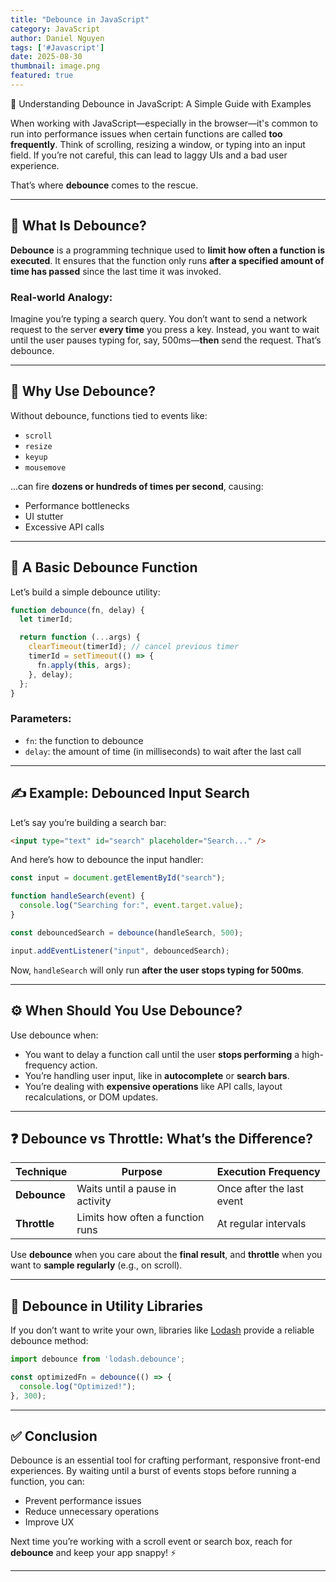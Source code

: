 ```yaml
---
title: "Debounce in JavaScript"
category: JavaScript
author: Daniel Nguyen
tags: ['#Javascript']
date: 2025-08-30
thumbnail: image.png
featured: true
---
```


🚀 Understanding Debounce in JavaScript: A Simple Guide with Examples

When working with JavaScript—especially in the browser—it's common to run into performance issues when certain functions are called **too frequently**. Think of scrolling, resizing a window, or typing into an input field. If you’re not careful, this can lead to laggy UIs and a bad user experience.

That’s where **debounce** comes to the rescue.

---

## 🤔 What Is Debounce?

**Debounce** is a programming technique used to **limit how often a function is executed**. It ensures that the function only runs **after a specified amount of time has passed** since the last time it was invoked.

### Real-world Analogy:

Imagine you’re typing a search query. You don’t want to send a network request to the server **every time** you press a key. Instead, you want to wait until the user pauses typing for, say, 500ms—**then** send the request. That’s debounce.

---

## 🧠 Why Use Debounce?

Without debounce, functions tied to events like:

* `scroll`
* `resize`
* `keyup`
* `mousemove`

...can fire **dozens or hundreds of times per second**, causing:

* Performance bottlenecks
* UI stutter
* Excessive API calls

---

## 🧪 A Basic Debounce Function

Let’s build a simple debounce utility:

```js
function debounce(fn, delay) {
  let timerId;

  return function (...args) {
    clearTimeout(timerId); // cancel previous timer
    timerId = setTimeout(() => {
      fn.apply(this, args);
    }, delay);
  };
}
```

### Parameters:

* `fn`: the function to debounce
* `delay`: the amount of time (in milliseconds) to wait after the last call

---

## ✍️ Example: Debounced Input Search

Let’s say you’re building a search bar:

```html
<input type="text" id="search" placeholder="Search..." />
```

And here’s how to debounce the input handler:

```js
const input = document.getElementById("search");

function handleSearch(event) {
  console.log("Searching for:", event.target.value);
}

const debouncedSearch = debounce(handleSearch, 500);

input.addEventListener("input", debouncedSearch);
```

Now, `handleSearch` will only run **after the user stops typing for 500ms**.

---

## ⚙️ When Should You Use Debounce?

Use debounce when:

* You want to delay a function call until the user **stops performing** a high-frequency action.
* You’re handling user input, like in **autocomplete** or **search bars**.
* You’re dealing with **expensive operations** like API calls, layout recalculations, or DOM updates.

---

## ❓ Debounce vs Throttle: What’s the Difference?

| Technique    | Purpose                          | Execution Frequency       |
| ------------ | -------------------------------- | ------------------------- |
| **Debounce** | Waits until a pause in activity  | Once after the last event |
| **Throttle** | Limits how often a function runs | At regular intervals      |

Use **debounce** when you care about the **final result**, and **throttle** when you want to **sample regularly** (e.g., on scroll).

---

## 🧰 Debounce in Utility Libraries

If you don’t want to write your own, libraries like [Lodash](https://lodash.com/) provide a reliable debounce method:

```js
import debounce from 'lodash.debounce';

const optimizedFn = debounce(() => {
  console.log("Optimized!");
}, 300);
```

---

## ✅ Conclusion

Debounce is an essential tool for crafting performant, responsive front-end experiences. By waiting until a burst of events stops before running a function, you can:

* Prevent performance issues
* Reduce unnecessary operations
* Improve UX

Next time you’re working with a scroll event or search box, reach for **debounce** and keep your app snappy! ⚡

---
